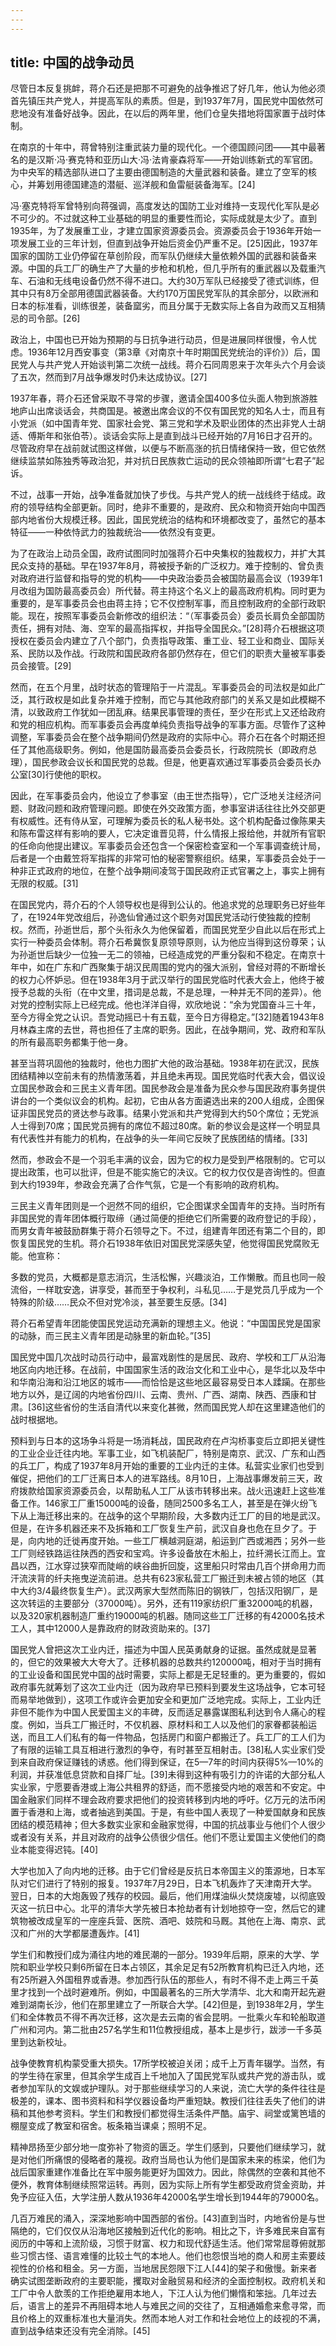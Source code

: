 ```yaml
---
---
---
```

title: 中国的战争动员
---



尽管日本反复挑衅，蒋介石还是把那不可避免的战争推迟了好几年，他认为他必须首先镇压共产党人，并提高军队的素质。但是，到1937年7月，国民党中国依然可悲地没有准备好战争。因此，在以后的两年里，他们仓皇失措地将国家置于战时体制。

在南京的十年中，蒋曾特别注重武装力量的现代化。一个德国顾问团——其中最著名的是汉斯·冯·赛克特和亚历山大·冯·法肯豪森将军——开始训练新式的军官团。为中央军的精选部队进口了主要由德国制造的大量武器和装备。建立了空军的核心，并筹划用德国建造的潜艇、巡洋舰和鱼雷艇装备海军。[24]

冯·塞克特将军曾特别向蒋强调，高度发达的国防工业对维持一支现代化军队是必不可少的。不过就这种工业基础的明显的重要性而论，实际成就是太少了。直到1935年，为了发展重工业，才建立国家资源委员会。资源委员会于1936年开始一项发展工业的三年计划，但直到战争开始后资金仍严重不足。[25]因此，1937年国家的国防工业仍停留在草创阶段，而军队仍继续大量依赖外国的武器和装备来源。中国的兵工厂的确生产了大量的步枪和机枪，但几乎所有的重武器以及载重汽车、石油和无线电设备仍然不得不进口。大约30万军队已经接受了德式训练，但其中只有8万全部用德国武器装备。大约170万国民党军队的其余部分，以欧洲和日本的标准看，训练很差，装备窳劣，而且分属于无数实际上各自为政而又互相猜忌的司令部。[26]

政治上，中国也已开始为预期的与日抗争进行动员，但是进展同样很慢，令人忧虑。1936年12月西安事变（第3章《对南京十年时期国民党统治的评价》）后，国民党人与共产党人开始谈判第二次统一战线。蒋介石同周恩来于次年头六个月会谈了五次，然而到7月战争爆发时仍未达成协议。[27]

1937年春，蒋介石还曾采取不寻常的步骤，邀请全国400多位头面人物到旅游胜地庐山出席谈话会，共商国是。被邀出席会议的不仅有国民党的知名人士，而且有小党派（如中国青年党、国家社会党、第三党和学术及职业团体的杰出非党人士胡适、傅斯年和张伯苓）。谈话会实际上是直到战斗已经开始的7月16日才召开的。尽管政府早在战前就试图这样做，以便与不断高涨的抗日情绪保持一致，但它依然继续监禁如陈独秀等政治犯，并对抗日民族救亡运动的民众领袖即所谓“七君子”起诉。

不过，战事一开始，战争准备就加快了步伐。与共产党人的统一战线终于结成。政府的领导结构全部更新。同时，绝非不重要的，是政府、民众和物资开始向中国西部内地省份大规模迁移。因此，国民党统治的结构和环境都改变了，虽然它的基本特征——一种依恃武力的独裁统治——依然没有变更。

为了在政治上动员全国，政府试图同时加强蒋介石中央集权的独裁权力，并扩大其民众支持的基础。早在1937年8月，蒋被授予新的广泛权力。难于控制的、曾负责对政府进行监督和指导的党的机构——中央政治委员会被国防最高会议（1939年1月改组为国防最高委员会）所代替。蒋主持这个名义上的最高政府机构。同时更为重要的，是军事委员会也由蒋主持；它不仅控制军事，而且控制政府的全部行政职能。现在，按照军事委员会新修改的组织法：“（军事委员会）委员长肩负全部国防责任，拥有对陆、海、空军的最高指挥权，并指导全国民众。”[28]蒋介石根据这项授权在委员会内建立了八个部门，负责指导政策、重工业、轻工业和商业、国际关系、民防以及作战。行政院和国民政府各部仍然存在，但它们的职责大量被军事委员会接管。[29]

然而，在五个月里，战时状态的管理陷于一片混乱。军事委员会的司法权是如此广泛，其行政权是如此复杂并难于控制，而它与其他政府部门的关系又是如此模糊不清，以致政府工作犹如一团乱麻。结果民事管理的责任，至少在形式上又还给政府和党的相应机构。而军事委员会再度单纯负责指导战争的军事方面。尽管作了这种调整，军事委员会在整个战争期间仍然是政府的实际中心。蒋介石在各个时期还担任了其他高级职务。例如，他是国防最高委员会委员长，行政院院长（即政府总理），国民参政会议长和国民党的总裁。但是，他更喜欢通过军事委员会委员长办公室[30]行使他的职权。

因此，在军事委员会内，他设立了参事室（由王世杰指导），它广泛地关注经济问题、财政问题和政府管理问题。即使在外交政策方面，参事室讲话往往比外交部更有权威性。还有侍从室，可理解为委员长的私人秘书处。这个机构配备过像陈果夫和陈布雷这样有影响的要人，它决定谁晋见蒋，什么情报上报给他，并就所有官职的任命向他提出建议。军事委员会还包含一个保密检查室和一个军事调查统计局，后者是一个由戴笠将军指挥的非常可怕的秘密警察组织。结果，军事委员会处于一种非正式政府的地位，在整个战争期间凌驾于国民政府正式官署之上，事实上拥有无限的权威。[31]

在国民党内，蒋介石的个人领导权也是得到公认的。他追求党的总理职务已好些年了，在1924年党改组后，孙逸仙曾通过这个职务对国民党活动行使独裁的控制权。然而，孙逝世后，那个头衔永久为他保留着，而国民党至少自此以后在形式上实行一种委员会体制。蒋介石希冀恢复原领导原则，认为他应当得到这份尊荣；认为孙逝世后缺少一位独一无二的领袖，已经造成党的严重分裂和不稳定。在南京十年中，如在广东和广西聚集于胡汉民周围的党内的强大派别，曾经对蒋的不断增长的权力心怀妒忌。但在1938年3月于武汉举行的国民党临时代表大会上，他终于被授予总裁的头衔（在中文里，措词是总裁，不是总理，一种并无不同的差异）。他对党的控制实际上已经完成。他也洋洋自得，欢欣地说：“余为党国奋斗三十年，至今方得全党之认识。吾党动摇已十有五载，至今日方得稳定。”[32]随着1943年8月林森主席的去世，蒋也担任了主席的职务。因此，在战争期间，党、政府和军队的所有最高职务都集于他一身。

甚至当蒋巩固他的独裁时，他也力图扩大他的政治基础。1938年初在武汉，民族团结精神以空前未有的热情激荡着，并且绝未再现。国民党临时代表大会，倡议设立国民参政会和三民主义青年团。国民参政会是准备为民众参与国民政府事务提供讲台的一个类似议会的机构。起初，它由从各方面遴选出来的200人组成，企图保证非国民党员的贤达参与政事。结果小党派和共产党得到大约50个席位；无党派人士得到70席；国民党员拥有的席位不超过80席。新的参议会是这样一个明显具有代表性并有能力的机构，在战争的头一年间它反映了民族团结的情绪。[33]

然而，参政会不是一个羽毛丰满的议会，因为它的权力是受到严格限制的。它可以提出政策，也可以批评，但是不能实施它的决议。它的权力仅仅是咨询性的。但直到大约1939年，参政会充满了合作气氛，它是一个有影响的政府机构。

三民主义青年团则是一个迥然不同的组织，它企图谋求全国青年的支持。当时所有非国民党的青年团体概行取缔（通过简便的拒绝它们所需要的政府登记的手段），而男女青年被鼓励群集于蒋介石领导之下。不过，组建青年团还有第二个目的，即恢复国民党的生机。蒋介石1938年依旧对国民党深感失望，他觉得国民党腐败无能。他宣称：

多数的党员，大概都是意志消沉，生活松懈，兴趣淡泊，工作懒散。而且也同一般流俗，一样耽安逸，讲享受，甚而至于争权利，斗私见……于是党员几乎成为一个特殊的阶级……民众不但对党冷淡，甚至要生反感。[34]



蒋介石希望青年团能使国民党运动充满新的理想主义。他说：“中国国民党是国家的动脉，而三民主义青年团是动脉里的新血轮。”[35]

国民党中国几次战时动员行动中，最富戏剧性的是居民、政府、学校和工厂从沿海地区向内地迁移。在战前，中国国家生活的政治文化和工业中心，是华北以及华中和华南沿海和沿江地区的城市——而恰恰是这些地区最容易受日本人蹂躏。在那些地方以外，是辽阔的内地省份四川、云南、贵州、广西、湖南、陕西、西康和甘肃。[36]这些省份的生活自清代以来变化甚微，然而国民党人却在这里建造他们的战时根据地。

预料到与日本的这场争斗将是一场消耗战，国民政府在卢沟桥事变后立即把关键性的工业企业迁往内地。军事工业，如飞机装配厂，特别是南京、武汉、广东和山西的兵工厂，构成了1937年8月开始的重要的工业内迁的主体。私营实业家们也受到催促，把他们的工厂迁离日本人的进军路线。8月10日，上海战事爆发前三天，政府拨款给国家资源委员会，以帮助私人工厂从该市转移出来。战火迅速赶上这些准备工作。146家工厂重15000吨的设备，随同2500多名工人，甚至是在弹火纷飞下从上海迁移出来的。在战争的这个早期阶段，大多数内迁工厂的目的地是武汉。但是，在许多机器还来不及拆箱和工厂恢复生产前，武汉自身也危在旦夕了。于是，向内地的迁徙再度开始。一些工厂横越洞庭湖，船运到广西或湘西；另外一些工厂则经铁路运往陕西的西安和宝鸡。许多设备放在木船上，拉纤溯长江而上。宜昌以西，江水穿过狭窄而陡峭的峡谷曲折回旋，这里船只时常由几百个拼命用力而汗流浃背的纤夫拖曳逆流前进。总共有623家私营工厂搬迁到未被占领的地区（其中大约3/4最终恢复生产）。武汉两家大型然而陈旧的钢铁厂，包括汉阳钢厂，是这次转运的主要部分（37000吨）。另外，还有119家纺织厂重32000吨的机器，以及320家机器制造厂重约19000吨的机器。随同这些工厂迁移的有42000名技术工人，其中12000人是靠政府的财政资助来的。[37]

国民党人曾把这次工业内迁，描述为中国人民英勇献身的证据。虽然成就是显著的，但它的效果被大大夸大了。迁移机器的总数共约120000吨，相对于当时拥有的工业设备和国民党中国的战时需要，实际上都是无足轻重的。更为重要的，假如政府事先就筹划了这次工业内迁（因为政府早已预料到要发生这场战争，它本可轻而易举地做到），这项工作或许会更加安全和更加广泛地完成。实际上，工业内迁非但不能作为中国人民爱国主义的丰碑，反而适足暴露谋图私利达到令人痛心的程度。例如，当兵工厂搬迁时，不仅机器、原材料和工人以及他们的家眷都装船运送，而且工人们私有的每一件物品，包括房门和窗户都搬迁了。兵工厂的工人们为了有限的运输工具互相进行激烈的争夺，有时甚至互相射击。[38]私人实业家们受到来自政府保证赚钱的诱惑。他们得到保证，在5—7年的时间内获得5%—10%的利润，并获准低息贷款和自择厂址。[39]未得到这种有吸引力的许诺的大部分私人实业家，宁愿要香港或上海公共租界的舒适，而不愿接受内地的艰苦和不安定。中国金融家们同样不理会政府要求把他们的投资转移到内地的呼吁。亿万元的法币闲置于香港和上海，或者抽逃到美国。于是，有些中国人表现了一种爱国献身和民族团结的模范精神；但大多数实业家和金融家觉得，中国的抗战事业与他们个人很少或者没有关系，并且对政府的战争公债很少信任。他们不愿让爱国主义使他们的商业本能变得迟钝。[40]

大学也加入了向内地的迁移。由于它们曾经是反抗日本帝国主义的策源地，日本军队对它们进行了特别的报复。1937年7月29日，日本飞机轰炸了天津南开大学。翌日，日本的大炮轰毁了残存的校园。最后，他们用煤油纵火焚烧废墟，以彻底毁灭这一抗日中心。北平的清华大学先被日本抢劫者有计划地掠夺一空，然后它的建筑物被改成皇军的一座座兵营、医院、酒吧、妓院和马厩。其他在上海、南京、武汉和广州的大学都屡遭轰炸。[41]

学生们和教授们成为涌往内地的难民潮的一部分。1939年后期，原来的大学、学院和职业学校只剩6所留在日本占领区，其余足足有52所教育机构已迁入内地，还有25所避入外国租界或香港。参加西行队伍的那些人，有时不得不走上两三千英里才找到一个战时避难所。例如，中国最著名的三所大学清华、北大和南开起先避难到湖南长沙，他们在那里建立了一所联合大学。[42]但是，到1938年2月，学生们和全体教员不得不再次迁移，这次是去云南的省会昆明。一批乘火车和轮船取道广州和河内。第二批由257名学生和11位教授组成，基本上是步行，跋涉一千多英里到达新校址。

战争使教育机构蒙受重大损失。17所学校被迫关闭；成千上万青年辍学。当然，有的学生待在家里，但其余学生成百上千地加入了国民党军队或共产党的游击队，或者参加军队的文娱或护理队。对于那些继续学习的人来说，流亡大学的条件往往是极差的，课本、图书资料和科学仪器设备均严重短缺。教授们往往丢失了他们的讲稿和其他参考资料。学生们和教授们都觉得生活条件严酷。庙宇、祠堂或篱笆墙的棚屋变成了教室和宿舍。板条箱当课桌；照明不足。

精神昂扬至少部分地一度弥补了物资的匮乏。学生们感到，只要他们继续学习，就是对他们所痛恨的侵略者的蔑视。政府当局也认为他们是国家未来的栋梁，他们为战后国家重建作准备比在军中服务能更好为国效力。因此，除偶然的空袭和其他不便外，教育体制继续照常运转。再则，因为实际上所有学生都受政府贷金资助，并免予应征入伍，大学注册人数从1936年42000名学生增长到1944年的79000名。

几百万难民的涌入，深深地影响中国西部的省份。[43]直到当时，内地省份是与世隔绝的，它们仅仅从沿海地区接触到近代化的影响。相比之下，许多难民来自富有阅历的中等和上流阶级，习惯于财富、权力和现代舒适生活。他们常常屈尊俯就那些习惯古怪、语言难懂的比较土气的本地人。他们也怨恨当地的商人和房主索要歧视性的价格和租金。另一方面，当地居民怨限下江人[44]的架子和傲慢。新来者确实试图垄断政府的主要职能，攫取对金融贸易和经济的全面控制权。政府机关和工厂中令人歆羡的工作拒绝雇用本地人，下江人认为他们懒惰和笨拙。几年过去后，语言上的差异不再阻碍本地人与难民之间的交往了，互相通婚愈来愈寻常，而且价格上的双重标准也大量消失。然而本地人对工作和社会地位上的歧视的不满，直到战争结束还没有完全消除。[45]
